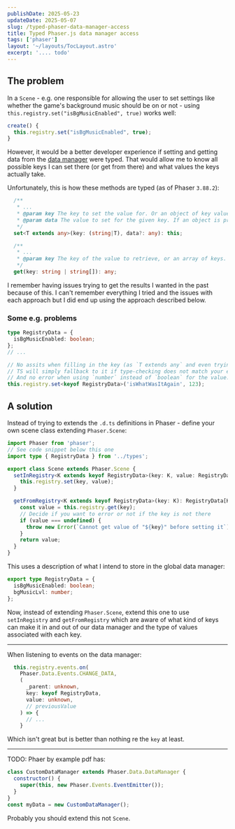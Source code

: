 ```yaml
---
publishDate: 2025-05-23
updateDate: 2025-05-07
slug: /typed-phaser-data-manager-access
title: Typed Phaser.js data manager access
tags: ['phaser']
layout: '~/layouts/TocLayout.astro'
excerpt: '.... todo'
---
```


## The problem

In a `Scene` - e.g. one responsible for allowing the user to set settings like whether the game's background music should be on or not - using `this.registry.set("isBgMusicEnabled", true)` works well:

```ts
create() {
  this.registry.set("isBgMusicEnabled", true);
}
```

However, it would be a better developer experience if setting and getting data from the [data manager](https://docs.phaser.io/phaser/concepts/data-manager) were typed. That would allow me to know all possible keys I can set there (or get from there) and what values the keys actually take.

Unfortunately, this is how these methods are typed (as of Phaser `3.88.2`):

```ts
  /**
   * ...
   * @param key The key to set the value for. Or an object of key value pairs. If an object the `data` argument is ignored.
   * @param data The value to set for the given key. If an object is provided as the key this argument is ignored.
   */
  set<T extends any>(key: (string|T), data?: any): this;

  /**
   * ...
   * @param key The key of the value to retrieve, or an array of keys.
   */
  get(key: string | string[]): any;
```

I remember having issues trying to get the results I wanted in the past because of this. I can't remember everything I tried and the issues with each approach but I did end up using the approach described below.

### Some e.g. problems

```ts
type RegistryData = {
  isBgMusicEnabled: boolean;
};
// ...

// No assits when filling in the key (as `T extends any` and even trying to overwrite this rule will...
// TS will simply fallback to it if type-checking does not match your extension to this definition).
// And no error when using `number` instead of `boolean` for the value.
this.registry.set<keyof RegistryData>('isWhatWasItAgain', 123);
```

## A solution

Instead of trying to extends the `.d.ts` definitions in Phaser - define your own scene class extending `Phaser.Scene`:

```ts
import Phaser from 'phaser';
// See code snippet below this one
import type { RegistryData } from '../types';

export class Scene extends Phaser.Scene {
  setInRegistry<K extends keyof RegistryData>(key: K, value: RegistryData[K]): void {
    this.registry.set(key, value);
  }

  getFromRegistry<K extends keyof RegistryData>(key: K): RegistryData[K] {
    const value = this.registry.get(key);
    // Decide if you want to error or not if the key is not there
    if (value === undefined) {
      throw new Error(`Cannot get value of "${key}" before setting it`);
    }
    return value;
  }
}
```

This uses a description of what I intend to store in the global data manager:

```ts
export type RegistryData = {
  isBgMusicEnabled: boolean;
  bgMusicLvl: number;
};
```

Now, instead of extending `Phaser.Scene`, extend this one to use `setInRegistry` and `getFromRegistry` which are aware of what kind of keys can make it in and out of our data manager and the type of values associated with each key.

---

When listening to events on the data manager:

```ts
  this.registry.events.on(
    Phaser.Data.Events.CHANGE_DATA,
    (
      _parent: unknown,
      key: keyof RegistryData,
      value: unknown,
      // previousValue
    ) => {
      // ...
    }
```

Which isn't great but is better than nothing re the `key` at least.

---

TODO: Phaer by example pdf has:

```js
class CustomDataManager extends Phaser.Data.DataManager {
  constructor() {
    super(this, new Phaser.Events.EventEmitter());
  }
}
const myData = new CustomDataManager();
```

Probably you should extend this not `Scene`.

